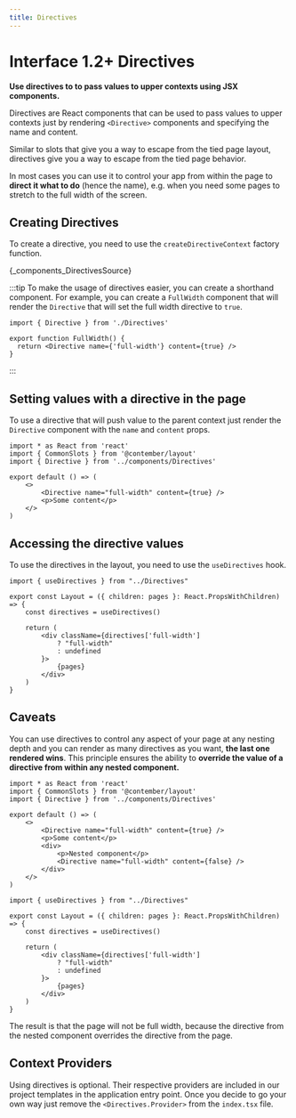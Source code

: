 ```yaml
---
title: Directives
---
```



# <span className="version">Interface 1.2+</span> Directives

**Use directives to to pass values to upper contexts using JSX components.**

Directives are React components that can be used to pass values to upper contexts
just by rendering `<Directive>` components and specifying the name and content.

Similar to slots that give you a way to escape from the tied page layout, directives give you a way to escape
from the tied page behavior.

In most cases you can use it to control your app from within the page to **direct it what to do** (hence the name),
e.g. when you need some pages to stretch to the full width of the screen.

## Creating Directives

To create a directive, you need to use the `createDirectiveContext` factory function.

<CodeBlock language="typescript" title="admin/components/Directives.tsx" metastring="{1,13,16-18}">
	{_components_DirectivesSource}
</CodeBlock>

:::tip
To make the usage of directives easier, you can create a shorthand component.
For example, you can create a `FullWidth` component that will render the `Directive` that will set the full width directive to `true`.

```tsx title="admin/components/FullWidth.tsx"
import { Directive } from './Directives'

export function FullWidth() {
  return <Directive name={'full-width'} content={true} />
}
```
:::

## Setting values with a directive in the page

To use a directive that will push value to the parent context just render the `Directive` component with the `name` and `content` props.

```tsx title="admin/pages/example.tsx" {3,7,12}
import * as React from 'react'
import { CommonSlots } from '@contember/layout'
import { Directive } from '../components/Directives'

export default () => (
	<>
		<Directive name="full-width" content={true} />
		<p>Some content</p>
	</>
)
```


## Accessing the directive values

To use the directives in the layout, you need to use the `useDirectives` hook.

```tsx title="admin/components/Layout.tsx" {1,4,9}
import { useDirectives } from "../Directives"

export const Layout = ({ children: pages }: React.PropsWithChildren) => {
	const directives = useDirectives()

	return (
		<div className={directives['full-width']
			? "full-width"
			: undefined
		}>
			{pages}
		</div>
	)
}
```

## Caveats

You can use directives to control any aspect of your page at any nesting depth and you can render as many directives as you want, **the last one rendered wins**. This principle ensures the ability to **override the value of a directive from within
any nested component.**

```tsx title="admin/pages/example.tsx" {3,7,12}
import * as React from 'react'
import { CommonSlots } from '@contember/layout'
import { Directive } from '../components/Directives'

export default () => (
	<>
		<Directive name="full-width" content={true} />
		<p>Some content</p>
		<div>
			<p>Nested component</p>
			<Directive name="full-width" content={false} />
		</div>
	</>
)
```

```tsx title="admin/components/Layout.tsx" {1,4,9}
import { useDirectives } from "../Directives"

export const Layout = ({ children: pages }: React.PropsWithChildren) => {
	const directives = useDirectives()

	return (
		<div className={directives['full-width']
			? "full-width"
			: undefined
		}>
			{pages}
		</div>
	)
}
```

The result is that the page will not be full width, because the directive from the nested component overrides the directive from the page.

## Context Providers

Using directives is optional. Their respective providers are included in our project templates in the application entry point.
Once you decide to go your own way just remove the `<Directives.Provider>` from the `index.tsx` file.
